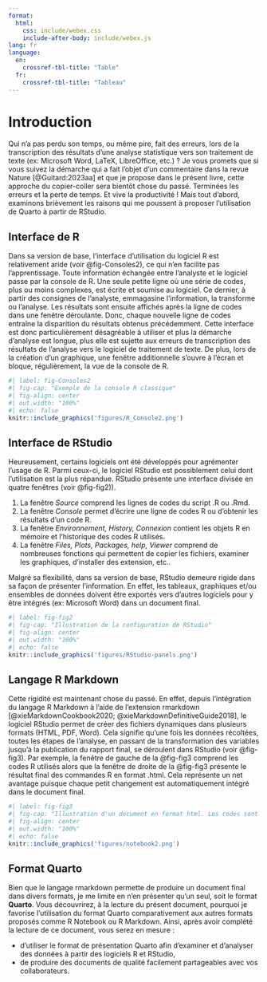 ```yaml
---
format:
  html:
    css: include/webex.css
    include-after-body: include/webex.js
lang: fr
language:
  en:
    crossref-tbl-title: "Table"
  fr:
    crossref-tbl-title: "Tableau"
---
```


# Introduction

Qui n'a pas perdu son temps, ou même pire, fait des erreurs, lors de la transcription des résultats d'une analyse statistique vers son traitement de texte (ex: Microsoft Word, LaTeX, LibreOffice, etc.) ? Je vous promets que si vous suivez la démarche qui a fait l'objet d'un commentaire dans la revue Nature [@Guitard:2023aa] et que je propose dans le présent livre, cette approche du copier-coller sera bientôt chose du passé. Terminées les erreurs et la perte de temps. Et vive la productivité ! Mais tout d'abord, examinons brièvement les raisons qui me poussent à proposer l'utilisation de Quarto à partir de RStudio.

## Interface de R

Dans sa version de base, l'interface d'utilisation du logiciel R est relativement aride (voir @fig-Consoles2), ce qui n'en facilite pas l'apprentissage. Toute information échangée entre l'analyste et le logiciel passe par la console de R. Une seule petite ligne où une série de codes, plus ou moins complexes, est écrite et soumise au logiciel. Ce dernier, à partir des consignes de l'analyste, emmagasine l'information, la transforme ou l'analyse. Les résultats sont ensuite affichés après la ligne de codes dans une fenêtre déroulante. Donc, chaque nouvelle ligne de codes entraîne la disparition du résultats obtenus précédemment. Cette interface est donc particulièrement désagréable à utiliser et plus la démarche d'analyse est longue, plus elle est sujette aux erreurs de transcription des résultats de l'analyse vers le logiciel de traitement de texte. De plus, lors de la création d'un graphique, une fenêtre additionnelle s'ouvre à l'écran et bloque, régulièrement, la vue de la console de R.

```r
#| label: fig-Consoles2
#| fig-cap: "Exemple de la console R classique"
#| fig-align: center
#| out.width: "100%"
#| echo: false
knitr::include_graphics('figures/R_Console2.png')
```


## Interface de RStudio

Heureusement, certains logiciels ont été développés pour agrémenter l'usage de R. Parmi ceux-ci, le logiciel RStudio est possiblement celui dont l'utilisation est la plus répandue. RStudio présente une interface divisée en quatre fenêtres (voir @fig-fig2)). 

1. La fenêtre *Source* comprend les lignes de codes du script .R ou .Rmd.
2. La fenêtre *Console* permet d'écrire une ligne de codes R ou d'obtenir les résultats d'un code R.
3. La fenêtre *Environnement, History, Connexion* contient les objets R en mémoire et l'historique des codes R utilisés.
4. La fenêtre *Files, Plots, Packages, help, Viewer* comprend de nombreuses fonctions qui permettent de copier les fichiers, examiner les graphiques, d'installer des extension, etc..

Malgré sa flexibilité, dans sa version de base, RStudio demeure rigide dans sa façon de présenter l'information. En effet, les tableaux, graphiques et/ou ensembles de données doivent être exportés vers d'autres logiciels pour y être intégrés (ex: Microsoft Word) dans un document final. 

```r
#| label: fig-fig2
#| fig-cap: "Illustration de la configuration de RStudio"
#| fig-align: center
#| out.width: "100%"
#| echo: false
knitr::include_graphics('figures/RStudio-panels.png')
```

## Langage R Markdown

Cette rigidité est maintenant chose du passé. En effet, depuis l'intégration du langage R Markdown à l'aide de l'extension rmarkdown [@xieMarkdownCookbook2020; @xieMarkdownDefinitiveGuide2018], le logiciel RStudio permet de créer des fichiers dynamiques dans plusieurs formats (HTML, PDF, Word). Cela signifie qu'une fois les données récoltées, toutes les étapes de l'analyse, en passant de la transformation des variables jusqu'à la publication du rapport final, se déroulent dans RStudio (voir @fig-fig3). Par exemple, la fenêtre de gauche de la @fig-fig3 comprend les codes R utilisés alors que la fenêtre de droite de la @fig-fig3 présente le résultat final des commandes R en format .html. Cela représente un net avantage puisque chaque petit changement est automatiquement intégré dans le document final. 

```r
#| label: fig-fig3
#| fig-cap: "Illustration d'un document en format html. Les codes sont écrits dans la fenêtre Source à la gauche et le fenêtre Viewer présente le document final"
#| fig-align: center
#| out.width: "100%"
#| echo: false
knitr::include_graphics('figures/notebook2.png')
```

## Format Quarto

Bien que le langage rmarkdown permette de produire un document final dans divers formats, je me limite en n'en présenter qu'un seul, soit le format **Quarto**. Vous découvrirez, à la lecture du présent document, pourquoi je favorise l'utilisation du format Quarto comparativement aux autres formats proposés comme R Notebook ou R Markdown. Ainsi, après avoir complété la lecture de ce document, vous serez en mesure :

- d'utiliser le format de présentation Quarto afin d'examiner et d'analyser des données à partir des logiciels R et RStudio,
- de produire des documents de qualité facilement partageables avec vos collaborateurs.
